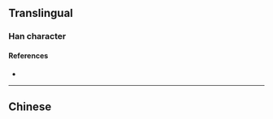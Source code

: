 {{also|擊|缶}}
{{character info/new}}
==Translingual==
{{Han simplified forms|擊|撃|击}}

===Han character===
{{Han char|rn=17|rad=凵|as=03|sn=5|four=5077|canj=QU|ids=⿱⿻二丨凵,⿻二山,⿱土山}}

====References====
* {{Han ref|kx=0135.121|hdz=10307.030|uh=51FB|ud=20987}}

----

==Chinese==
{{zh-see|擊}}